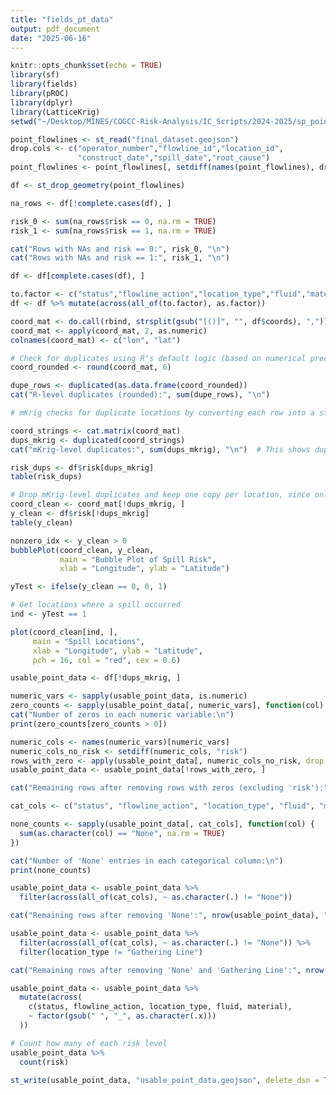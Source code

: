 ```yaml
---
title: "fields_pt_data"
output: pdf_document
date: "2025-06-16"
---
```


```r
knitr::opts_chunk$set(echo = TRUE)
library(sf)           
library(fields)          
library(pROC)           
library(dplyr)
library(LatticeKrig)
setwd("~/Desktop/MINES/COGCC-Risk-Analysis/IC_Scripts/2024-2025/sp_point_data")
```

```r
point_flowlines <- st_read("final_dataset.geojson")
drop.cols <- c("operator_number","flowline_id","location_id",
               "construct_date","spill_date","root_cause")
point_flowlines <- point_flowlines[, setdiff(names(point_flowlines), drop.cols)]
```

```r
df <- st_drop_geometry(point_flowlines)

na_rows <- df[!complete.cases(df), ]

risk_0 <- sum(na_rows$risk == 0, na.rm = TRUE)
risk_1 <- sum(na_rows$risk == 1, na.rm = TRUE)

cat("Rows with NAs and risk == 0:", risk_0, "\n")
cat("Rows with NAs and risk == 1:", risk_1, "\n")

df <- df[complete.cases(df), ]
```

```r
to.factor <- c("status","flowline_action","location_type","fluid","material")
df <- df %>% mutate(across(all_of(to.factor), as.factor))
```


```r
coord_mat <- do.call(rbind, strsplit(gsub("[()]", "", df$coords), ","))
coord_mat <- apply(coord_mat, 2, as.numeric)
colnames(coord_mat) <- c("lon", "lat")
```


```r
# Check for duplicates using R's default logic (based on numerical precision)
coord_rounded <- round(coord_mat, 6)

dupe_rows <- duplicated(as.data.frame(coord_rounded))
cat("R-level duplicates (rounded):", sum(dupe_rows), "\n")
```

```r
# mKrig checks for duplicate locations by converting each row into a string. Tiny differences vanish after string conversion, leading to dups. 

coord_strings <- cat.matrix(coord_mat)
dups_mkrig <- duplicated(coord_strings)
cat("mKrig-level duplicates:", sum(dups_mkrig), "\n")  # This shows duplicates, even if R's check didn't
```

```r
risk_dups <- df$risk[dups_mkrig]
table(risk_dups)
```

```r
# Drop mKrig-level duplicates and keep one copy per location, since only 2 duplicates are of risk = 1 
coord_clean <- coord_mat[!dups_mkrig, ]
y_clean <- df$risk[!dups_mkrig]
table(y_clean)
```


```r
nonzero_idx <- y_clean > 0
bubblePlot(coord_clean, y_clean,
           main = "Bubble Plot of Spill Risk",
           xlab = "Longitude", ylab = "Latitude")
```

```r
yTest <- ifelse(y_clean == 0, 0, 1)

# Get locations where a spill occurred
ind <- yTest == 1

plot(coord_clean[ind, ],
     main = "Spill Locations",
     xlab = "Longitude", ylab = "Latitude",
     pch = 16, col = "red", cex = 0.6)
```

```r
usable_point_data <- df[!dups_mkrig, ]

numeric_vars <- sapply(usable_point_data, is.numeric)
zero_counts <- sapply(usable_point_data[, numeric_vars], function(col) sum(col == 0, na.rm = TRUE))
cat("Number of zeros in each numeric variable:\n")
print(zero_counts[zero_counts > 0])
```

```r
numeric_cols <- names(numeric_vars)[numeric_vars]
numeric_cols_no_risk <- setdiff(numeric_cols, "risk")
rows_with_zero <- apply(usable_point_data[, numeric_cols_no_risk, drop = FALSE], 1, function(row) any(row == 0, na.rm = TRUE))
usable_point_data <- usable_point_data[!rows_with_zero, ]

cat("Remaining rows after removing rows with zeros (excluding 'risk'):", nrow(usable_point_data), "\n")
```

```r
cat_cols <- c("status", "flowline_action", "location_type", "fluid", "material")

none_counts <- sapply(usable_point_data[, cat_cols], function(col) {
  sum(as.character(col) == "None", na.rm = TRUE)
})

cat("Number of 'None' entries in each categorical column:\n")
print(none_counts)
```

```r
usable_point_data <- usable_point_data %>%
  filter(across(all_of(cat_cols), ~ as.character(.) != "None"))

cat("Remaining rows after removing 'None':", nrow(usable_point_data), "\n")
```

```r
usable_point_data <- usable_point_data %>%
  filter(across(all_of(cat_cols), ~ as.character(.) != "None")) %>%
  filter(location_type != "Gathering Line")

cat("Remaining rows after removing 'None' and 'Gathering Line':", nrow(usable_point_data), "\n")
```

```r
usable_point_data <- usable_point_data %>%
  mutate(across(
    c(status, flowline_action, location_type, fluid, material),
    ~ factor(gsub(" ", "_", as.character(.x)))
  ))
```

```r
# Count how many of each risk level
usable_point_data %>%
  count(risk)
```


```r
st_write(usable_point_data, "usable_point_data.geojson", delete_dsn = TRUE)
```

